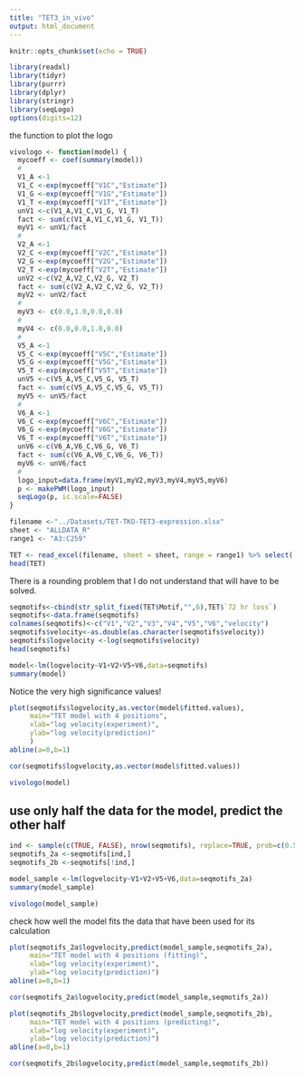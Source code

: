 ```yaml
---
title: "TET3_in_vivo"
output: html_document
---
```


```r
knitr::opts_chunk$set(echo = TRUE)
```

```r
library(readxl)
library(tidyr)
library(purrr)
library(dplyr)
library(stringr)
library(seqLogo)
options(digits=12)
```

the function to plot the logo

```r
vivologo <- function(model) {
  mycoeff <- coef(summary(model))
  #
  V1_A <-1 
  V1_C <-exp(mycoeff["V1C","Estimate"])
  V1_G <-exp(mycoeff["V1G","Estimate"])
  V1_T <-exp(mycoeff["V1T","Estimate"])
  unV1 <-c(V1_A,V1_C,V1_G, V1_T)
  fact <- sum(c(V1_A,V1_C,V1_G, V1_T))
  myV1 <- unV1/fact
  #
  V2_A <-1 
  V2_C <-exp(mycoeff["V2C","Estimate"])
  V2_G <-exp(mycoeff["V2G","Estimate"])
  V2_T <-exp(mycoeff["V2T","Estimate"])
  unV2 <-c(V2_A,V2_C,V2_G, V2_T)
  fact <- sum(c(V2_A,V2_C,V2_G, V2_T))
  myV2 <- unV2/fact
  #
  myV3 <- c(0.0,1.0,0.0,0.0)
  #
  myV4 <- c(0.0,0.0,1.0,0.0)
  #
  V5_A <-1 
  V5_C <-exp(mycoeff["V5C","Estimate"])
  V5_G <-exp(mycoeff["V5G","Estimate"])
  V5_T <-exp(mycoeff["V5T","Estimate"])
  unV5 <-c(V5_A,V5_C,V5_G, V5_T)
  fact <- sum(c(V5_A,V5_C,V5_G, V5_T))
  myV5 <- unV5/fact
  #
  V6_A <-1 
  V6_C <-exp(mycoeff["V6C","Estimate"])
  V6_G <-exp(mycoeff["V6G","Estimate"])
  V6_T <-exp(mycoeff["V6T","Estimate"])
  unV6 <-c(V6_A,V6_C,V6_G, V6_T)
  fact <- sum(c(V6_A,V6_C,V6_G, V6_T))
  myV6 <- unV6/fact
  #
  logo_input=data.frame(myV1,myV2,myV3,myV4,myV5,myV6)
  p <- makePWM(logo_input)
  seqLogo(p, ic.scale=FALSE)
}
```

```r
filename <-"../Datasets/TET-TKO-TET3-expression.xlsx"
sheet <- "ALLDATA_R"
range1 <- "A3:C259"
```

```r
TET <- read_excel(filename, sheet = sheet, range = range1) %>% select(-c('revcom'))
head(TET)
```

There is a rounding problem that I do not understand that will have to be solved.

```r
seqmotifs<-cbind(str_split_fixed(TET$Motif,"",6),TET$`72 hr loss`)
seqmotifs<-data.frame(seqmotifs)
colnames(seqmotifs)<-c("V1","V2","V3","V4","V5","V6","velocity")
seqmotifs$velocity<-as.double(as.character(seqmotifs$velocity))
seqmotifs$logvelocity <-log(seqmotifs$velocity)
head(seqmotifs)
```


```r
model<-lm(logvelocity~V1+V2+V5+V6,data=seqmotifs)
summary(model)
```

Notice the very high significance values!

```r
plot(seqmotifs$logvelocity,as.vector(model$fitted.values),
     main="TET model with 4 positions",
     xlab="log velocity(experiment)",
     ylab="log velocity(prediction)"
     )
abline(a=0,b=1)
```
```r
cor(seqmotifs$logvelocity,as.vector(model$fitted.values))
```
```r
vivologo(model)
```

<h2>use only half the data for the model, predict the other half</h2>

```r
ind <- sample(c(TRUE, FALSE), nrow(seqmotifs), replace=TRUE, prob=c(0.5, 0.5))
seqmotifs_2a <-seqmotifs[ind,]
seqmotifs_2b <-seqmotifs[!ind,]
```
  
```r
model_sample <-lm(logvelocity~V1+V2+V5+V6,data=seqmotifs_2a)
summary(model_sample)
```

```r
vivologo(model_sample)
```

check how well the model fits the data that have been used for its calculation

```r
plot(seqmotifs_2a$logvelocity,predict(model_sample,seqmotifs_2a),
     main="TET model with 4 positions (fitting)",
     xlab="log velocity(experiment)",
     ylab="log velocity(prediction)")
abline(a=0,b=1)
```
```r
cor(seqmotifs_2a$logvelocity,predict(model_sample,seqmotifs_2a))
```

```r
plot(seqmotifs_2b$logvelocity,predict(model_sample,seqmotifs_2b),
     main="TET model with 4 positions (predicting)",
     xlab="log velocity(experiment)",
     ylab="log velocity(prediction)")
abline(a=0,b=1)
```
```r
cor(seqmotifs_2b$logvelocity,predict(model_sample,seqmotifs_2b))
```
